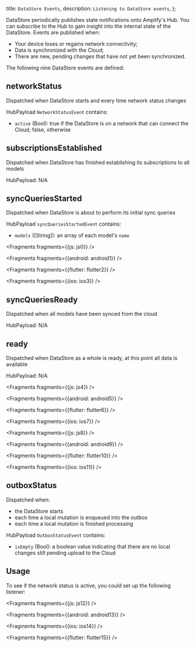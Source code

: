   title: `DataStore Events`,
  description: `Listening to DataStore events`,
};

DataStore periodically publishes state notifications onto Amplify's Hub. You can subscribe to the Hub to gain insight into the internal state of the DataStore. Events are published when:
* Your device loses or regains network connectivity;
* Data is synchronized with the Cloud;
* There are new, pending changes that have not yet been synchronized.

The following nine DataStore events are defined:

## networkStatus

Dispatched when DataStore starts and every time network status changes

HubPayload `NetworkStatusEvent` contains:
- `active` (Bool): true if the DataStore is on a network that can connect the Cloud; false, otherwise

## subscriptionsEstablished

Dispatched when DataStore has finished establishing its subscriptions to all models

HubPayload: N/A

## syncQueriesStarted

Dispatched when DataStore is about to perform its initial sync queries

HubPayload `syncQueriesStartedEvent` contains:
- `models` ([String]): an array of each model's `name`


<Fragments fragments={{js: js0}} />


<Fragments fragments={{android: android1}} />


<Fragments fragments={{flutter: flutter2}} />


<Fragments fragments={{ios: ios3}} />

## syncQueriesReady

Dispatched when all models have been synced from the cloud

HubPayload: N/A

## ready

Dispatched when DataStore as a whole is ready, at this point all data is available

HubPayload: N/A


<Fragments fragments={{js: js4}} />


<Fragments fragments={{android: android5}} />


<Fragments fragments={{flutter: flutter6}} />


<Fragments fragments={{ios: ios7}} />


<Fragments fragments={{js: js8}} />


<Fragments fragments={{android: android9}} />


<Fragments fragments={{flutter: flutter10}} />


<Fragments fragments={{ios: ios11}} />

## outboxStatus

Dispatched when:
- the DataStore starts
- each time a local mutation is enqueued into the outbox
- each time a local mutation is finished processing

HubPayload `OutboxStatusEvent` contains: 
- `isEmpty` (Bool): a boolean value indicating that there are no local changes still pending upload to the Cloud

## Usage
To see if the network status is active, you could set up the following listener:


<Fragments fragments={{js: js12}} />


<Fragments fragments={{android: android13}} />


<Fragments fragments={{ios: ios14}} />


<Fragments fragments={{flutter: flutter15}} />
